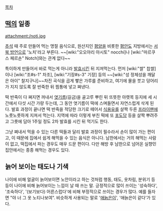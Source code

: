 [[목차]]
== [[떡]]의 일종 ==
attachment:/noti.jpg

[[추석]] 때 주로 만들어 먹는 명절 음식으로, 원산지인 [[평양]]을 비롯한 [[평안도]] 지방에서는 [[서북 방언]]으로 '노치'라고 부른다. ~~[wiki:"오오야리 아시토" nocchi]나 [wiki:"마르쿠스 페르손" Notch]와는 관계 없다~~

특이하게 만들어서 바로 먹는게 아니라 [[발효]]시킨 뒤 지져먹는다. 먼저 [wiki:"쌀" 찹쌀]이나 [wiki:"조#s-1" 차조], [wiki:"기장#s-3" 기장] 등의 ~~[wiki:"성 정체성을 깨달은 아이" 찰지구나]~~차진 곡식을 곱게 빻은 가루를 준비하고, 여기에 물을 붓고 덩어리가 지지 않도록 잘 반죽한 뒤 찜통에 넣고 쪄낸다.

떡 반죽이 다 쪄지면 꺼내서 [[엿기름]](길금)을 골고루 뿌린 뒤 뜨뜻한 아랫목 등지에 세 시간에서 다섯 시간 가량 두는데, 그 동안 엿기름이 떡에 스며들면서 자연스럽게 삭게 된다. 발효 과정이 끝나면 떡 반죽을 적당한 크기로 떼어서 [[식용유]]를 살짝 두른 [[프라이팬]]에 노릇노릇하게 지져서 먹는다. 지역에 따라 이렇게 부친 떡에 또 [[포도당]] 등을 살짝 뿌려주고 그릇에 담아 1주일 정도 2차 발효를 시킨 뒤 먹기도 한다.

그냥 쪄내서 먹을 수 있는 다른 떡들과 달리 발효 과정이 필수라서 손이 많이 가는 편이고, 이 때문에 집에서 쉽게 해먹을 수 있는 음식은 아니다. 남한에서는 거의 해먹는 사람이 없고, 떡집에서 파는 경우도 매우 드문 편이다. 다만 해방 후 남한으로 넘어온 실향민 집안에서는 종종 해먹는 경우도 있다.

== 늙어 보이는 태도나 기색 ==
나이에 비해 얼굴이 늙어보이면 노안이라고 하는 것처럼 행동, 태도, 옷차림, 분위기 등등이 나이에 비해 늙어보이는 느낌이 날 때 쓰는 말. 긍정적으로 많이 쓰이는 '성숙하다', '조숙하다', '(보기보다) 어른스럽다'에 비해 부정적으로 쓰이는 경우가 많다. 예를 들자면 "야 너 그 옷 노티나보여". 비슷하게 사용되는 말로 '[[애늙은이]]', '애늙은이 같다'가 있다.
